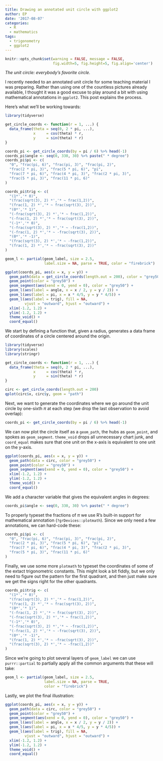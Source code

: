 ```yaml
---
title: Drawing an annotated unit circle with ggplot2
author: EP
date: '2017-08-07'
categories:
  - R
  - mathematics
tags:
  - trigonometry
  - ggplot2
---
```


```r
knitr::opts_chunk$set(warning = FALSE, message = FALSE,
                      fig.width=5, fig.height=5, fig.align='center')
```

*The unit circle: everybody's favorite circle.*

I recently needed to an annotated unit circle for some teaching material I was
preparing. Rather than using one of the countless pictures already available, I
thought it was a good excuse to play around a bit with using mathematical
annotations in `ggplot2`. This post explains the process. 

Here's what we'll be working towards:

```r
library(tidyverse)

get_circle_coords <- function(r = 1, ...) {
  data_frame(theta = seq(0, 2 * pi, ...),
             x     = cos(theta) * r,
             y     = sin(theta) * r)
}

coords_pi <- get_circle_coords(by = pi / 6) %>% head(-1)
coords_pi$angle <- seq(0, 330, 30) %>% paste(" * degree")
coords_pi$pi <- c(
  "0", "frac(pi, 6)", "frac(pi, 3)", "frac(pi, 2)", 
  "frac(2 * pi, 3)", "frac(5 * pi, 6)", "pi",
  "frac(7 * pi, 6)", "frac(4 * pi, 3)", "frac(2 * pi, 3)", 
  "frac(5 * pi, 3)", "frac(11 * pi, 6)"
)

coords_pi$trig <- c(
  "(1*','* 0)",
  "(frac(sqrt(3), 2) *','* ~ frac(1,2))",
  "(frac(1, 2) *','* ~ frac(sqrt(3), 2))",
  "(0*','* 1)",
  "(-frac(sqrt(3), 2) *','* ~ frac(1,2))",
  "(-frac(1, 2) *','* ~ frac(sqrt(3), 2))",
  "(-1*','* 0)",
  "(-frac(sqrt(3), 2) *','* ~ -frac(1,2))",
  "(-frac(1, 2) *','* ~ -frac(sqrt(3), 2))",
  "(0*','* -1)",
  "(frac(sqrt(3), 2) *','* ~ -frac(1,2))",
  "(frac(1, 2) *','* ~ -frac(sqrt(3), 2))"
)

geom_l <- partial(geom_label, size = 2.5, 
                  label.size = NA, parse = TRUE, color = "firebrick")

ggplot(coords_pi, aes(x = x, y = y)) +
  geom_path(data = get_circle_coords(length.out = 200), color = "grey50") +
  geom_point(color = "grey50") +
  geom_segment(aes(xend = 0, yend = 0), color = "grey50") +
  geom_l(aes(label = angle, x = x / 2, y = y / 2)) +
  geom_l(aes(label = pi, x = x * 4/5, y = y * 4/5)) +
  geom_l(aes(label = trig), fill = NA, 
         vjust = "outward", hjust = "outward") +
  xlim(-1.2, 1.2) +
  ylim(-1.2, 1.2) +
  theme_void() +
  coord_equal()
```

We start by defining a function that, given a radius, generates a data frame of
coordinates of a circle centered around the origin.

```r
library(tidyverse)
library(scales)
library(stringr)

get_circle_coords <- function(r = 1, ...) {
  data_frame(theta = seq(0, 2 * pi, ...),
             x     = cos(theta) * r,
             y     = sin(theta) * r)
}

circ <- get_circle_coords(length.out = 200)
qplot(circ$x, circ$y, geom = "path")
```

Next, we want to generate the coordinates where we go around the unit circle by
one-sixth $\pi$ at each step (we drop the last observation to avoid overlap):

```r
coords_pi <- get_circle_coords(by = pi / 6) %>% head(-1)
```

We can now plot the circle itself as a `geom_path`, the hubs as `geom_point`,
and spokes as `geom_segment`. `theme_void` drops all unnecessary chart junk, and
`coord_equal` makes sure that one unit on the x-axis is equivalent to one unit
on the y-axis.

```r
ggplot(coords_pi, aes(x = x, y = y)) +
  geom_path(data = circ, color = "grey50") +
  geom_point(color = "grey50") +
  geom_segment(aes(xend = 0, yend = 0), color = "grey50") +
  xlim(-1.2, 1.2) +
  ylim(-1.2, 1.2) +
  theme_void() +
  coord_equal()
```

We add a character variable that gives the equivalent angles in degrees:

```r
coords_pi$angle <- seq(0, 330, 30) %>% paste(" * degree")
```

To properly typeset the fractions of $\pi$ we use R's built-in support for
mathematical annotation (`?grDevices::plotmath`). Since we only need a few
annotations, we can hard-code these:

```r
coords_pi$pi <- c(
  "0", "frac(pi, 6)", "frac(pi, 3)", "frac(pi, 2)", 
  "frac(2 * pi, 3)", "frac(5 * pi, 6)", "pi",
  "frac(7 * pi, 6)", "frac(4 * pi, 3)", "frac(2 * pi, 3)", 
  "frac(5 * pi, 3)", "frac(11 * pi, 6)"
)
```

Finally, we use some more `plotmath` to typeset the coordinates of some of the
extact trigonometric constants. This might look a bit fiddly, but we only need
to figure out the pattern for the first quadrant, and then just make sure we get
the signs right for the other quadrants.

```r
coords_pi$trig <- c(
  "(1*','* 0)",
  "(frac(sqrt(3), 2) *','* ~ frac(1,2))",
  "(frac(1, 2) *','* ~ frac(sqrt(3), 2))",
  "(0*','* 1)",
  "(-frac(1, 2) *','* ~ frac(sqrt(3), 2))",
  "(-frac(sqrt(3), 2) *','* ~ frac(1,2))",
  "(-1*','* 0)",
  "(-frac(sqrt(3), 2) *','* ~ -frac(1,2))",
  "(-frac(1, 2) *','* ~ -frac(sqrt(3), 2))",
  "(0*','* -1)",
  "(frac(1, 2) *','* ~ -frac(sqrt(3), 2))",
  "(frac(sqrt(3), 2) *','* ~ -frac(1,2))"
)
```

Since we're going to plot several layers of `geom_label` we can use
`purrr::partial` to partially apply all the common arguments that these will
take:

```r
geom_l <- partial(geom_label, size = 2.5, 
                  label.size = NA, parse = TRUE, 
                  color = "firebrick")
```

Lastly, we plot the final illustration:

```r
ggplot(coords_pi, aes(x = x, y = y)) +
  geom_path(data = circ, color = "grey50") +
  geom_point(color = "grey50") +
  geom_segment(aes(xend = 0, yend = 0), color = "grey50") +
  geom_l(aes(label = angle, x = x / 2, y = y / 2)) +
  geom_l(aes(label = pi, x = x * 4/5, y = y * 4/5)) +
  geom_l(aes(label = trig), fill = NA, 
         vjust = "outward", hjust = "outward") +
  xlim(-1.2, 1.2) +
  ylim(-1.2, 1.2) +
  theme_void() +
  coord_equal()
```
